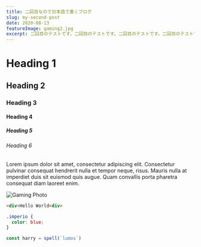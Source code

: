 ```yaml
---
title: 二回目なので日本語で書くブログ
slug: my-second-post
date: 2020-08-13
featureImage: gaming2.jpg
excerpt: 二回目のテストです。二回目のテストです。二回目のテストです。二回目のテストです。
---
```


# Heading 1

## Heading 2

### Heading 3

#### Heading 4

##### Heading 5

###### Heading 6

Lorem ipsum dolor sit amet, consectetur adipiscing elit. Consectetur pulvinar consequat hendrerit nulla et tempor neque, risus. Mauris nulla at imperdiet duis sit euismod quis augue. Quam convallis porta pharetra consequat diam laoreet enim.

![Gaming Photo](gaming2.jpg)

```html
<div>Hello World<div>
```

```css
.imperio {
  color: blue;
}
```

```js
const harry = spell(`lumos`)
```